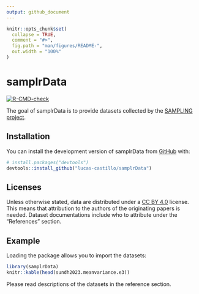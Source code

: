 ```yaml
---
output: github_document
---
```


<!-- README.md is generated from README.Rmd. Please edit that file -->

```r
knitr::opts_chunk$set(
  collapse = TRUE,
  comment = "#>",
  fig.path = "man/figures/README-",
  out.width = "100%"
)
```

# samplrData

<!-- badges: start -->
  [![R-CMD-check](https://github.com/lucas-castillo/samplrData/actions/workflows/R-CMD-check.yaml/badge.svg)](https://github.com/lucas-castillo/samplrData/actions/workflows/R-CMD-check.yaml)
  <!-- badges: end -->

The goal of samplrData is to provide datasets collected by the [SAMPLING project](https://sampling.warwick.ac.uk/). 

## Installation
You can install the development version of samplrData from [GitHub](https://github.com/) with:

``` r
# install.packages("devtools")
devtools::install_github("lucas-castillo/samplrData")
```
## Licenses
Unless otherwise stated, data are distributed under a [CC BY 4.0](https://creativecommons.org/licenses/by/4.0/) license. This means that attribution to the authors of the originating papers is needed. Dataset documentations include who to attribute under the "References" section. 

## Example
Loading the package allows you to import the datasets:

```r
library(samplrData)
knitr::kable(head(sundh2023.meanvariance.e3))
```

Please read descriptions of the datasets in the reference section. 
